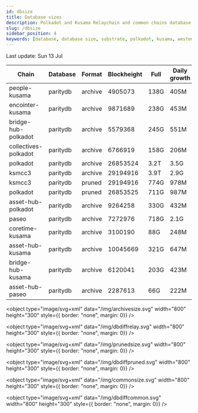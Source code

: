 ```yaml
---
id: dbsize
title: Database sizes
description: Polkadot and Kusama Relaychain and common chains database sizes
slug: /dbsize
sidebar_position: 4
keywords: [database, database size, substrate, polkadot, kusama, westend]
---
```



Last update: Sun 13 Jul

| Chain    | Database   | Format | Blockheight | Full         | Daily growth |
| ------------------------| ----------- | -------- | ------- | ---------- | ----- | 
| people-kusama | paritydb | archive | 4905073 | 138G | 405M |
| encointer-kusama | paritydb | archive | 9871689 | 238G | 453M |
| bridge-hub-polkadot | paritydb | archive | 5579368 | 245G | 551M |
| collectives-polkadot | paritydb | archive | 6766919 | 158G | 206M |
| polkadot | paritydb | archive | 26853524 | 3.2T | 3.5G |
| ksmcc3 | paritydb | archive | 29194916 | 3.9T | 2.9G |
| ksmcc3 | paritydb | pruned | 29194916 | 774G | 978M |
| polkadot | paritydb | pruned | 26853525 | 711G | 987M |
| asset-hub-polkadot | paritydb | archive | 9264258 | 330G | 432M |
| paseo | paritydb | archive | 7272976 | 718G | 2.1G |
| coretime-kusama | paritydb | archive | 3100190 | 88G | 248M |
| asset-hub-kusama | paritydb | archive | 10045669 | 321G | 647M |
| bridge-hub-kusama | paritydb | archive | 6120041 | 203G | 423M |
| asset-hub-paseo | paritydb | archive | 2287613 | 66G | 222M |
<object type="image/svg+xml" data="/img/archivesize.svg" width="800" height="300" style={{ border: "none", margin: 0}} />

<object type="image/svg+xml" data="/img/dbdiffrelay.svg" width="800" height="300" style={{ border: "none", margin: 0}} />

<object type="image/svg+xml" data="/img/prunedsize.svg" width="800" height="300" style={{ border: "none", margin: 0}} />

<object type="image/svg+xml" data="/img/dbdiffpruned.svg" width="800" height="300" style={{ border: "none", margin: 0}} />

<object type="image/svg+xml" data="/img/commonsize.svg" width="800" height="300" style={{ border: "none", margin: 0}} />

<object type="image/svg+xml" data="/img/dbdiffcommon.svg" width="800" height="300" style={{ border: "none", margin: 0}} />
